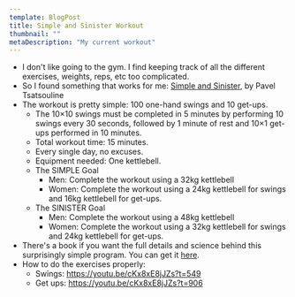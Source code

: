 ```yaml
---
template: BlogPost
title: Simple and Sinister Workout
thumbnail: ""
metaDescription: "My current workout"
---
```


- I don't like going to the gym. I find keeping track of all the different
  exercises, weights, reps, etc too complicated.
- So I found something that works for me: [Simple and
  Sinister](https://www.strongfirst.com/achieve/sinister/), by Pavel Tsatsouline
- The workout is pretty simple: 100 one-hand swings and 10 get-ups.
  - The 10×10 swings must be completed in 5 minutes by performing 10 swings
    every 30 seconds, followed by 1 minute of rest and 10×1 get-ups performed in
    10 minutes.
  - Total workout time: 15 minutes.
  - Every single day, no excuses.
  - Equipment needed: One kettlebell.
  - The SIMPLE Goal
    - Men: Complete the workout using a 32kg kettlebell
    - Women: Complete the workout using a 24kg kettlebell for swings and 16kg
      kettlebell for get-ups.
  - The SINISTER Goal
    - Men: Complete the workout using a 48kg kettlebell
    - Women: Complete the workout using a 32kg kettlebell for swings and 24kg
      kettlebell for get-ups.
- There's a book if you want the full details and science behind this surprisingly
  simple program. You can get it [here](https://www.amazon.com/Kettlebell-Simple-Sinister-Pavel-Tsatsouline/dp/0989892409).
- How to do the exercises properly:
  - Swings: https://youtu.be/cKx8xE8jJZs?t=549
  - Get ups: https://youtu.be/cKx8xE8jJZs?t=906
